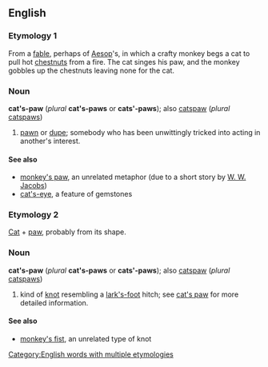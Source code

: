 {{wikipediapar|cat's paw}}
==English==
===Etymology 1===
From a [[fable]], perhaps of [[Wikipedia:Aesop|Aesop]]'s, in which a crafty monkey begs a cat to pull hot [[chestnut]]s from a fire. The cat singes his paw, and the monkey gobbles up the chestnuts leaving none for the cat.
===Noun===
'''cat<nowiki>'</nowiki>s-paw''' (''plural'' '''cat's-paws''' or '''cats'-paws'''); also [[catspaw]] (''plural'' [[catspaws]])
# [[pawn]] or [[dupe]]; somebody who has been unwittingly tricked into acting in another's interest. 
====See also====
*[[monkey's paw]], an unrelated metaphor (due to a short story by [[Wikipedia:W. W. Jacobs|W. W. Jacobs]])
*[[cat's-eye]], a feature of gemstones

===Etymology 2===
[[Cat]] + [[paw]], probably from its shape.

===Noun===
'''cat<nowiki>'</nowiki>s-paw''' (''plural'' '''cat's-paws''' or '''cats'-paws'''); also [[catspaw]] (''plural'' [[catspaws]])
# kind of [[knot]] resembling a [[lark's-foot]] hitch; see [[Wikipedia:cat's paw (knot)|cat's paw]] for more detailed information.

====See also====
*[[monkey's fist]], an unrelated type of knot

[[Category:English words with multiple etymologies]]